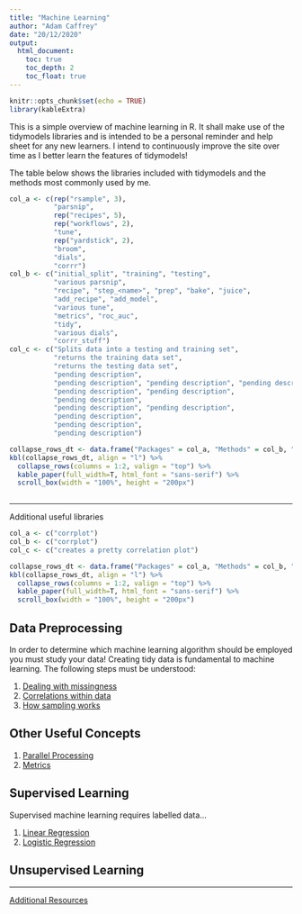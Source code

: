 ```yaml
---
title: "Machine Learning"
author: "Adam Caffrey"
date: "20/12/2020"
output: 
  html_document:
    toc: true
    toc_depth: 2
    toc_float: true
---
```


```r
knitr::opts_chunk$set(echo = TRUE)
library(kableExtra)
```

This is a simple overview of machine learning in R. It shall make use of the tidymodels libraries and is intended to be a personal reminder and help sheet for any new learners. I intend to continuously improve the site over time as I better learn the features of tidymodels!

The table below shows the libraries included with tidymodels and the methods most commonly used by me.

```r
col_a <- c(rep("rsample", 3),
           "parsnip", 
           rep("recipes", 5),
           rep("workflows", 2),
           "tune", 
           rep("yardstick", 2),
           "broom", 
           "dials", 
           "corrr")
col_b <- c("initial_split", "training", "testing",
           "various parsnip",
           "recipe", "step_<name>", "prep", "bake", "juice",
           "add_recipe", "add_model",
           "various tune",
           "metrics", "roc_auc",
           "tidy",
           "various dials",
           "corrr_stuff")
col_c <- c("Splits data into a testing and training set", 
           "returns the training data set", 
           "returns the testing data set",
           "pending description",
           "pending description", "pending description", "pending description", "pending description", "pending description",
           "pending description", "pending description",
           "pending description",
           "pending description", "pending description",
           "pending description",
           "pending description",
           "pending description")

collapse_rows_dt <- data.frame("Packages" = col_a, "Methods" = col_b, "Description" = col_c)
kbl(collapse_rows_dt, align = "l") %>%
  collapse_rows(columns = 1:2, valign = "top") %>% 
  kable_paper(full_width=T, html_font = "sans-serif") %>% 
  scroll_box(width = "100%", height = "200px")
  

```

***

Additional useful libraries

```r
col_a <- c("corrplot")
col_b <- c("corrplot")
col_c <- c("creates a pretty correlation plot")

collapse_rows_dt <- data.frame("Packages" = col_a, "Methods" = col_b, "Description" = col_c)
kbl(collapse_rows_dt, align = "l") %>%
  collapse_rows(columns = 1:2, valign = "top") %>% 
  kable_paper(full_width=T, html_font = "sans-serif") %>% 
  scroll_box(width = "100%", height = "200px")

```

## Data Preprocessing

In order to determine which machine learning algorithm should be employed you must study your data! Creating tidy data is fundamental to machine learning. The following steps must be understood:

1. [Dealing with missingness](./missingness.html)   
2. [Correlations within data](./correlation.html)   
3. [How sampling works](./sampling.html)

## Other Useful Concepts

1. [Parallel Processing](./parallel_processing.html)   
2. [Metrics](./model_performance.html)

## Supervised Learning

Supervised machine learning requires labelled data...

1. [Linear Regression](./linear_regression.html)
2. [Logistic Regression](./logistic_regression.html)   


## Unsupervised Learning

***
[Additional Resources](./resources.html)
